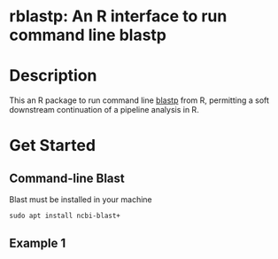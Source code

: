 # rblastp: An R interface to run command line blastp

# Description
This an R package to run command line [blastp](https://blast.ncbi.nlm.nih.gov/Blast.cgi?PAGE=Proteins) from R,
permitting a soft downstream continuation of a pipeline analysis in R.

# Get Started
## Command-line Blast 

Blast must be installed in your machine
```
sudo apt install ncbi-blast+
```

## Example 1

```

```

